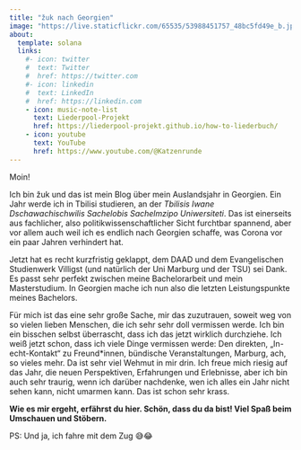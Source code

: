```yaml
---
title: "žuk nach Georgien"
image: "https://live.staticflickr.com/65535/53988451757_48bc5fd49e_b.jpg"
about:
  template: solana
  links:
    #- icon: twitter
    #  text: Twitter
    #  href: https://twitter.com
    #- icon: linkedin
    #  text: LinkedIn
    #  href: https://linkedin.com
    - icon: music-note-list
      text: Liederpool-Projekt
      href: https://liederpool-projekt.github.io/how-to-liederbuch/
    - icon: youtube
      text: YouTube
      href: https://www.youtube.com/@Katzenrunde
---
```


Moin!

Ich bin žuk und das ist mein Blog über mein Auslandsjahr in Georgien. Ein Jahr werde ich in Tbilisi studieren, an der *Tbilisis Iwane Dschawachischwilis Sachelobis Sachelmzipo Uniwersiteti*. Das ist einerseits aus fachlicher, also politikwissenschaftlicher Sicht furchtbar spannend, aber vor allem auch weil ich es endlich nach Georgien schaffe, was Corona vor ein paar Jahren verhindert hat.

Jetzt hat es recht kurzfristig geklappt, dem DAAD und dem Evangelischen Studienwerk Villigst (und natürlich der Uni Marburg und der TSU) sei Dank. Es passt sehr perfekt zwischen meine Bachelorarbeit und mein Masterstudium. In Georgien mache ich nun also die letzten Leistungspunkte meines Bachelors.

Für mich ist das eine sehr große Sache, mir das zuzutrauen, soweit weg von so vielen lieben Menschen, die ich sehr sehr doll vermissen werde. Ich bin ein bisschen selbst überrascht, dass ich das jetzt wirklich durchziehe. Ich weiß jetzt schon, dass ich viele Dinge vermissen werde: Den direkten, „In-echt-Kontakt“ zu Freund\*innen, bündische Veranstaltungen, Marburg, ach, so vieles mehr. Da ist sehr viel Wehmut in mir drin. Ich freue mich riesig auf das Jahr, die neuen Perspektiven, Erfahrungen und Erlebnisse, aber ich bin auch sehr traurig, wenn ich darüber nachdenke, wen ich alles ein Jahr nicht sehen kann, nicht umarmen kann. Das ist schon sehr krass.

**Wie es mir ergeht, erfährst du hier. Schön, dass du da bist! Viel Spaß beim Umschauen und Stöbern.**

PS: Und ja, ich fahre mit dem Zug 😅😂
